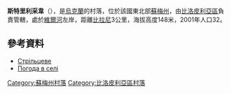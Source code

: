 {{coord|50|59|3|N|34|22|54|E|scale:100000_region:UA|display=title}}

'''斯特里利采韋'''（{{lang-uk|Стрільцеве}}），是[[烏克蘭|烏克蘭]]的村落，位於該國東北部[[蘇梅州|蘇梅州]]，由[[比洛皮利亞區|比洛皮利亞區]]負責管轄，處於[[維爾河_(謝伊姆河支流)|維爾河]]左岸，距離[[比拉尼|比拉尼]]3公里，海拔高度148米，2001年人口32。

==參考資料==
*[http://w1.c1.rada.gov.ua/pls/z7502/A005?rdat1=02.02.2010&rf7571=28577 Стрільцеве]{{dead link|date=2018年3月 |bot=InternetArchiveBot |fix-attempted=yes }}
*[http://weather.in.ua/ua/symskaja/25385 Погода в селі ] {{Wayback|url=http://weather.in.ua/ua/symskaja/25385 |date=20160305111128 }}

{{DEFAULTSORT:Стрільцеве}}

[[Category:蘇梅州村落|Category:蘇梅州村落]]
[[Category:比洛皮利亞區村落|Category:比洛皮利亞區村落]]


{{Sumy-geo-stub}}
